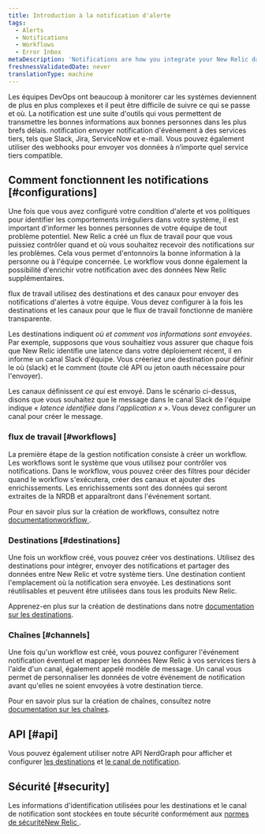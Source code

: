 ```yaml
---
title: Introduction à la notification d'alerte
tags:
  - Alerts
  - Notifications
  - Workflows
  - Error Inbox
metaDescription: 'Notifications are how you integrate your New Relic data with third-party services, such as Slack, Email, Jira, and ServiceNow.'
freshnessValidatedDate: never
translationType: machine
---
```


Les équipes DevOps ont beaucoup à monitorer car les systèmes deviennent de plus en plus complexes et il peut être difficile de suivre ce qui se passe et où. La notification est une suite d&apos;outils qui vous permettent de transmettre les bonnes informations aux bonnes personnes dans les plus brefs délais. notification envoyer notification d&apos;événement à des services tiers, tels que Slack, Jira, ServiceNow et e-mail. Vous pouvez également utiliser des webhooks pour envoyer vos données à n’importe quel service tiers compatible.

## Comment fonctionnent les notifications [#configurations]

Une fois que vous avez configuré votre condition d&apos;alerte et vos politiques pour identifier les comportements irréguliers dans votre système, il est important d&apos;informer les bonnes personnes de votre équipe de tout problème potentiel. New Relic a créé un flux de travail pour que vous puissiez contrôler quand et où vous souhaitez recevoir des notifications sur les problèmes. Cela vous permet d&apos;entonnoirs la bonne information à la personne ou à l&apos;équipe concernée. Le workflow vous donne également la possibilité d&apos;enrichir votre notification avec des données New Relic supplémentaires.

flux de travail utilisez des destinations et des canaux pour envoyer des notifications d&apos;alertes à votre équipe. Vous devez configurer à la fois les destinations et les canaux pour que le flux de travail fonctionne de manière transparente.

Les destinations indiquent *où et comment vos informations sont envoyées*. Par exemple, supposons que vous souhaitiez vous assurer que chaque fois que New Relic identifie une latence dans votre déploiement récent, il en informe un canal Slack d&apos;équipe. Vous créeriez une destination pour définir le où (slack) et le comment (toute clé API ou jeton oauth nécessaire pour l&apos;envoyer).

Les canaux définissent *ce qui* est envoyé. Dans le scénario ci-dessus, disons que vous souhaitez que le message dans le canal Slack de l&apos;équipe indique « *latence identifiée dans l&apos;application x* ». Vous devez configurer un canal pour créer le message.

### flux de travail [#workflows]

La première étape de la gestion notification consiste à créer un workflow. Les workflows sont le système que vous utilisez pour contrôler vos notifications. Dans le workflow, vous pouvez créer des filtres pour décider quand le workflow s&apos;exécutera, créer des canaux et ajouter des enrichissements. Les enrichissements sont des données qui seront extraites de la NRDB et apparaîtront dans l&apos;événement sortant.

Pour en savoir plus sur la création de workflows, consultez notre [documentationworkflow ](/docs/alerts-applied-intelligence/applied-intelligence/incident-workflows/incident-workflows/).

### Destinations [#destinations]

Une fois un workflow créé, vous pouvez créer vos destinations. Utilisez des destinations pour intégrer, envoyer des notifications et partager des données entre New Relic et votre système tiers. Une destination contient l&apos;emplacement où la notification sera envoyée. Les destinations sont réutilisables et peuvent être utilisées dans tous les produits New Relic.

Apprenez-en plus sur la création de destinations dans notre [documentation sur les destinations](/docs/alerts-applied-intelligence/notifications/destinations/).

### Chaînes [#channels]

Une fois qu&apos;un workflow est créé, vous pouvez configurer l&apos;événement notification éventuel et mapper les données New Relic à vos services tiers à l&apos;aide d&apos;un canal, également appelé modèle de message. Un canal vous permet de personnaliser les données de votre événement de notification avant qu&apos;elles ne soient envoyées à votre destination tierce.

Pour en savoir plus sur la création de chaînes, consultez notre [documentation sur les chaînes](/docs/alerts-applied-intelligence/notifications/message-templates/).

## API [#api]

Vous pouvez également utiliser notre API NerdGraph pour afficher et configurer [les destinations](/docs/apis/nerdgraph/examples/nerdgraph-api-notifications-destinations) et [le canal de notification](/docs/apis/nerdgraph/examples/nerdgraph-api-notifications-channels).

## Sécurité [#security]

Les informations d&apos;identification utilisées pour les destinations et le canal de notification sont stockées en toute sécurité conformément aux [normes de sécuritéNew Relic ](/docs/security/security-privacy/compliance/data-encryption).